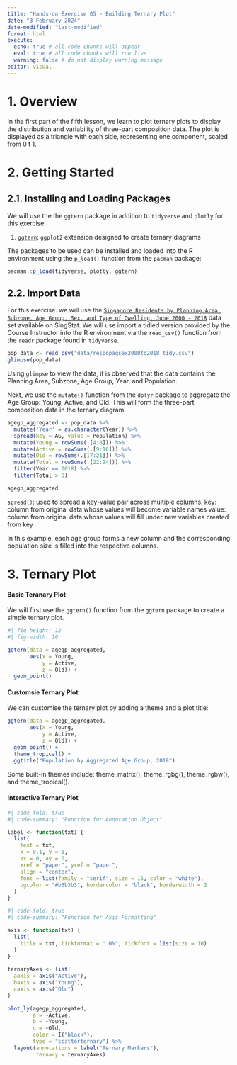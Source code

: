 ```yaml
---
title: "Hands-on Exercise 05 - Building Ternary Plot"
date: "3 February 2024"
date-modified: "last-modified"
format: html
execute: 
  echo: true # all code chunks will appear
  eval: true # all code chunks will run live
  warning: false # do not display warning message
editor: visual
---
```


# 1. Overview

In the first part of the fifth lesson, we learn to plot ternary plots to display the distribution and variability of three-part composition data. The plot is displayed as a triangle with each side, representing one component, scaled from 0 t 1.

# 2. Getting Started

## 2.1. Installing and Loading Packages

We will use the the `ggtern` package in addition to `tidyverse` and `plotly` for this exercise:

1.  [`ggtern`](http://www.ggtern.com/d/2.2.0/): `ggplot2` extension designed to create ternary diagrams

The packages to be used can be installed and loaded into the R environment using the `p_load()` function from the `pacman` package:

```r
pacman::p_load(tidyverse, plotly, ggtern)
```

## 2.2. Import Data

For this exercise. we will use the [`Singapore Residents by Planning Area Subzone, Age Group, Sex, and Type of Dwelling, June 2000 - 2018`](https://www.singstat.gov.sg/find-data/search-by-theme/population/geographic-distribution/latest-data) data set available on SingStat. We will use import a tidied version provided by the Course Instructor into the R environment via the `read_csv()` function from the `readr` package found in `tidyverse`.

```r
pop_data <- read_csv("data/respopagsex2000to2018_tidy.csv")
glimpse(pop_data)
```

Using `glimpse` to view the data, it is observed that the data contains the Planning Area, Subzone, Age Group, Year, and Population.

Next, we use the `mutate()` function from the `dplyr` package to aggregate the Age Group: Young, Active, and Old. This will form the three-part composition data in the ternary diagram.

```r
agegp_aggregated <- pop_data %>%
  mutate('Year' = as.character(Year)) %>%
  spread(key = AG, value = Population) %>%
  mutate(Young = rowSums(.[4:8])) %>%
  mutate(Active = rowSums(.[9:16])) %>%
  mutate(Old = rowSums(.[17:21])) %>%
  mutate(Total = rowSums(.[22:24])) %>%
  filter(Year == 2018) %>%
  filter(Total > 0)

agegp_aggregated
```

`spread()`: used to spread a key-value pair across multiple columns. 
key: column from original data whose values will become variable names
value: column from original data whose values will fill under new variables created from key

In this example, each age group forms a new column and the corresponding population size is filled into the respective columns. 

# 3. Ternary Plot

::: panel-tabset
#### Basic Teranary Plot

We will first use the `ggtern()` function from the `ggtern` package to create a simple ternary plot.

```r
#| fig-height: 12
#| fig-width: 10

ggtern(data = agegp_aggregated,
       aes(x = Young,
           y = Active,
           z = Old)) +
  geom_point()
```
#### Customsie Ternary Plot

We can customise the ternary plot by adding a theme and a plot title:
```r
ggtern(data = agegp_aggregated,
       aes(x = Young,
           y = Active,
           z = Old)) +
  geom_point() +
  theme_tropical() + 
  ggtitle("Population by Aggregated Age Group, 2018")

```

Some built-in themes include: theme_matrix(), theme_rgbg(), theme_rgbw(), and theme_tropical().

#### Interactive Ternary Plot

```r
#| code-fold: true
#| code-summary: "Function for Annotation Object"

label <- function(txt) {
  list(
    text = txt, 
    x = 0.1, y = 1,
    ax = 0, ay = 0,
    xref = "paper", yref = "paper", 
    align = "center",
    font = list(family = "serif", size = 15, color = "white"),
    bgcolor = "#b3b3b3", bordercolor = "black", borderwidth = 2
  )
}
```

```r
#| code-fold: true
#| code-summary: "Function for Axis Formatting"

axis <- function(txt) {
  list(
    title = txt, tickformat = ".0%", tickfont = list(size = 10)
  )
}

ternaryAxes <- list(
  aaxis = axis("Active"), 
  baxis = axis("Young"), 
  caxis = axis("Old")
)

```

```r
plot_ly(agegp_aggregated,
        a = ~Active,
        b = ~Young,
        c = ~Old,
        color = I("black"),
        type = "scatterternary") %>%
  layout(annotations = label("Ternary Markers"),
         ternary = ternaryAxes)

```
:::